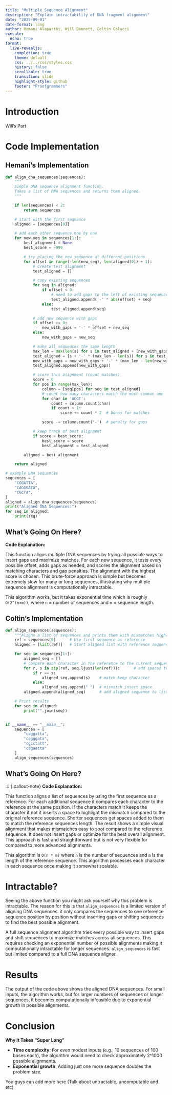 ```yaml
---
title: "Multiple Sequence Alignment"
description: "Explain intractability of DNA fragment alignment"
date: "2025-09-01"
date-format: long
author: Hemani Alaparthi, Will Bennett, Coltin Colucci
execute:
  echo: true
format:
  live-revealjs:
    completion: true
    theme: default
    css: ../../css/styles.css
    history: false
    scrollable: true
    transition: slide
    highlight-style: github
    footer: "Proofgrammers"
---
```


# Introduction

Will's Part

# Code Implementation

## Hemani's Implementation

```python
def align_dna_sequences(sequences):
    """
    Simple DNA sequence alignment function.
    Takes a list of DNA sequences and returns them aligned.
    """

    if len(sequences) < 2:
        return sequences

    # start with the first sequence
    aligned = [sequences[0]]

    # add each other sequence one by one
    for new_seq in sequences[1:]:
        best_alignment = None
        best_score = -999

        # try placing the new sequence at different positions
        for offset in range(-len(new_seq), len(aligned[0]) + 1):
            # Create test alignment
            test_aligned = []

            # copy existing sequences
            for seq in aligned:
                if offset < 0:
                    # need to add gaps to the left of existing sequences
                    test_aligned.append('-' * abs(offset) + seq)
                else:
                    test_aligned.append(seq)

            # add new sequence with gaps
            if offset >= 0:
                new_with_gaps = '-' * offset + new_seq
            else:
                new_with_gaps = new_seq

            # make all sequences the same length
            max_len = max(len(s) for s in test_aligned + [new_with_gaps])
            test_aligned = [s + '-' * (max_len - len(s)) for s in test_aligned]
            new_with_gaps = new_with_gaps + '-' * (max_len - len(new_with_gaps))
            test_aligned.append(new_with_gaps)

            # score this alignment (count matches)
            score = 0
            for pos in range(max_len):
                column = [seq[pos] for seq in test_aligned]
                # count how many characters match the most common one
                for char in 'ACGT':
                    count = column.count(char)
                    if count > 1:
                        score += count * 2  # bonus for matches

                score -= column.count('-')  # penalty for gaps

            # keep track of best alignment
            if score > best_score:
                best_score = score
                best_alignment = test_aligned

        aligned = best_alignment

    return aligned

# example DNA sequences
sequences = [
    "CGGATTA",
    "CAGGGATA",
    "CGCTA",
]
aligned = align_dna_sequences(sequences)
print("Aligned DNA Sequences:")
for seq in aligned:
    print(seq)
```

## What's Going On Here?

::: {.callout-note}
**Code Explanation:**

This function aligns multiple DNA sequences by trying all possible ways to insert gaps and maximize matches. For each new sequence, it tests every possible offset, adds gaps as needed, and scores the alignment based on matching characters and gap penalties. The alignment with the highest score is chosen. This brute-force approach is simple but becomes extremely slow for many or long sequences, illustrating why multiple sequence alignment is computationally intractable.
:::

This algorithm works, but it takes exponential time which is roughly `O(2^(n×m))`, where `n` = number of sequences and `m` = sequence length.

## Coltin's Implementation

```python
def align_sequences(sequences):
    """Aligns a list of sequences and prints them with mismatches highlighted."""
    ref = sequences[0]      # Use first sequence as reference
    aligned = [list(ref)]   # Start aligned list with reference sequence

    for seq in sequences[1:]:
        aligned_seq = []
        # compare each character in the reference to the current sequence
        for r, s in zip(ref, seq.ljust(len(ref))):      # add spaces to shorter seq
            if r == s:
                aligned_seq.append(s)    # match keep character
            else:
                aligned_seq.append(" ")  # mismatch insert space
        aligned.append(aligned_seq)      # add aligned sequence to list

    # Print results
    for seq in aligned:
        print("".join(seq))


if __name__ == "__main__":
    sequences = [
        "caggatta",
        "cagggata",
        "cgcctatt",
        "cagaatta"
    ]
    align_sequences(sequences)
```

## What's Going On Here?


::: {.callout-note}
**Code Explanation:**

This function aligns a list of sequences by using the first sequence as a reference. For each additional sequence it compares each character to the reference at the same position. If the characters match it keeps the character if not it inserts a space to highlight the mismatch compared to the original reference sequence. Shorter sequences get spaces added to them to match the reference sequences length. The result shows a simple visual alignment that makes mismatches easy to spot compared to the reference sequence. It does not insert gaps or optimize for the best overall alignment. This approach is fast and straightforward but is not very flexible for compared to more advanced alignments.

This algorithm is `O(n * m)` where `n` is the number of sequences and `m` is the length of the reference sequence. This algorithm processes each character in each sequence once making it somewhat scalable. 

# Intractable?

Seeing the above function you might ask yourself why this problem is intractable. The reason for this is that `align_sequences` is a limited version of aligning DNA sequences. it only compares the sequences to one reference sequence position by position without inserting gaps or shifting sequences to find the best possible alignment. 

A full sequence alignment algorithm tries every possible way to insert gaps and shift sequences to maximize matches across all sequences. This requires checking an exponential number of possible alignments making it computationally intractable for longer sequences. `align_sequences` is fast but limited compared to a full DNA sequence aligner. 

# Results

The output of the code above shows the aligned DNA sequences. For small inputs, the algorithm works, but for larger numbers of sequences or longer sequences, it becomes computationally infeasible due to exponential growth in possible alignments.

# Conclusion

**Why It Takes "Super Long"**

- **Time complexity**: For even modest inputs (e.g., 10 sequences of 100 bases each), the algorithm would need to check approximately 2^1000 possible alignments.
- **Exponential growth**: Adding just one more sequence doubles the problem size.

You guys can add more here (Talk about untractable, uncomputable and etc)

